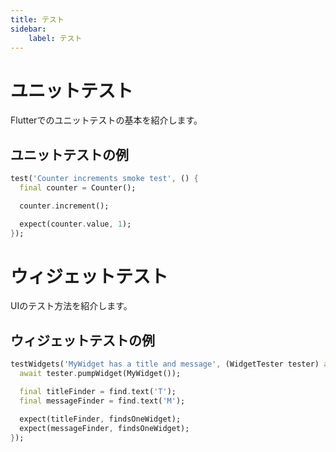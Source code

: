 ```yaml
---
title: テスト
sidebar:
    label: テスト
---
```


# ユニットテスト

Flutterでのユニットテストの基本を紹介します。

## ユニットテストの例

```dart
test('Counter increments smoke test', () {
  final counter = Counter();

  counter.increment();

  expect(counter.value, 1);
});
```

# ウィジェットテスト

UIのテスト方法を紹介します。

## ウィジェットテストの例

```dart
testWidgets('MyWidget has a title and message', (WidgetTester tester) async {
  await tester.pumpWidget(MyWidget());

  final titleFinder = find.text('T');
  final messageFinder = find.text('M');

  expect(titleFinder, findsOneWidget);
  expect(messageFinder, findsOneWidget);
});
```
